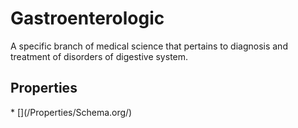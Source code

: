 # Gastroenterologic

A specific branch of medical science that pertains to diagnosis and treatment of disorders of digestive system.

## Properties

<Grid>
* [](/Properties/Schema.org/)

</Grid>

